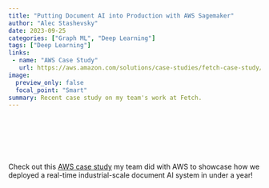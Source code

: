 ```yaml
---
title: "Putting Document AI into Production with AWS Sagemaker"
author: "Alec Stashevsky"
date: 2023-09-25
categories: ["Graph ML", "Deep Learning"]
tags: ["Deep Learning"]
links:
 - name: "AWS Case Study"
   url: https://aws.amazon.com/solutions/case-studies/fetch-case-study/
image:
  preview_only: false
  focal_point: "Smart"
summary: Recent case study on my team's work at Fetch.
---
```


<br> 

<br>
 
<br>

Check out this [AWS case study](https://aws.amazon.com/solutions/case-studies/fetch-case-study/) my team did with AWS to showcase how we deployed a real-time industrial-scale document AI system in under a year!

<br>
